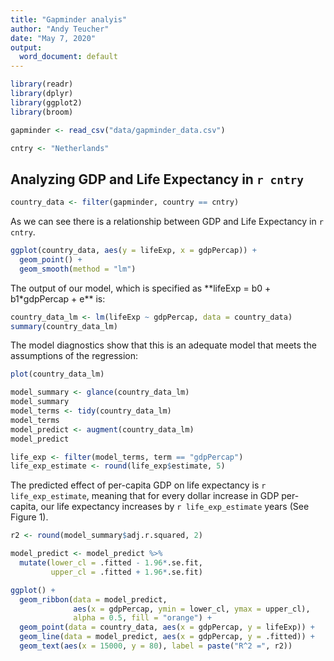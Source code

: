 ```yaml
---
title: "Gapminder analyis"
author: "Andy Teucher"
date: "May 7, 2020"
output:
  word_document: default
---
```


```r
library(readr)
library(dplyr)
library(ggplot2)
library(broom)

gapminder <- read_csv("data/gapminder_data.csv")

cntry <- "Netherlands"
```

## Analyzing GDP and Life Expectancy in `r cntry`


```r
country_data <- filter(gapminder, country == cntry)
```

As we can see there is a relationship between GDP and Life Expectancy in `r cntry`.

```r
ggplot(country_data, aes(y = lifeExp, x = gdpPercap)) + 
  geom_point() + 
  geom_smooth(method = "lm")
```

The output of our model, which is specified as **lifeExp = b0 + b1*gdpPercap + e** is:


```r
country_data_lm <- lm(lifeExp ~ gdpPercap, data = country_data)
summary(country_data_lm)
```

The model diagnostics show that this is an adequate model that meets the 
assumptions of the regression:

```r
plot(country_data_lm)
```



```r
model_summary <- glance(country_data_lm)
model_summary
model_terms <- tidy(country_data_lm)
model_terms
model_predict <- augment(country_data_lm)
model_predict
```

```r
life_exp <- filter(model_terms, term == "gdpPercap")
life_exp_estimate <- round(life_exp$estimate, 5)
```

The predicted effect of per-capita GDP on life expectancy is `r life_exp_estimate`, 
meaning that for every dollar increase in GDP per-capita, our life expectancy 
increases by `r life_exp_estimate` years (See Figure 1).

```r
r2 <- round(model_summary$adj.r.squared, 2)

model_predict <- model_predict %>% 
  mutate(lower_cl = .fitted - 1.96*.se.fit, 
         upper_cl = .fitted + 1.96*.se.fit)

ggplot() +
  geom_ribbon(data = model_predict, 
              aes(x = gdpPercap, ymin = lower_cl, ymax = upper_cl), 
              alpha = 0.5, fill = "orange") + 
  geom_point(data = country_data, aes(x = gdpPercap, y = lifeExp)) + 
  geom_line(data = model_predict, aes(x = gdpPercap, y = .fitted)) + 
  geom_text(aes(x = 15000, y = 80), label = paste("R^2 =", r2))
```


